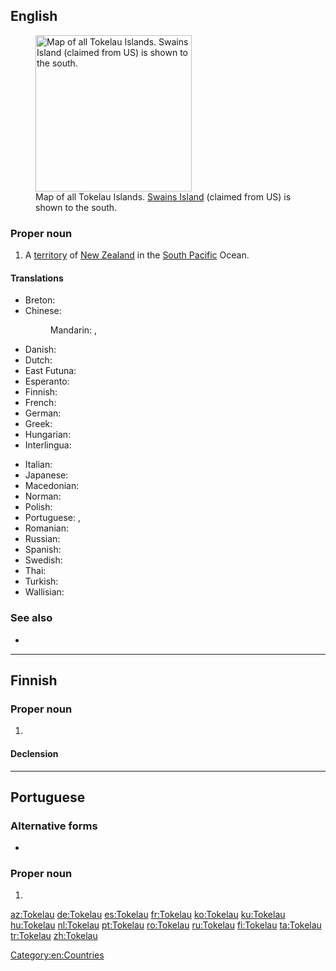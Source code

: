 {{also|tokelau}}
==English==
{{wikipedia}}

[[File:Tokelau Islands.png|thumb|right|250px|Map of all Tokelau Islands. [[Swains Island]] (claimed from US) is shown to the south.]]
===Proper noun===
{{en-proper noun}}

# A [[territory]] of [[New Zealand]] in the [[South Pacific]] Ocean.

====Translations====
{{trans-top|a territory of New Zealand in the Pacific}}
* Breton: {{t|br|Tokelau}}
* Chinese:
*: Mandarin: {{t|cmn|托克勞|sc=Hani}}, {{t|cmn|托克劳|tr=Tuōkèláo|sc=Hani}}
* Danish: {{t|da|Tokelau}}
* Dutch: {{t+|nl|Tokelau-eilanden}}
* East Futuna: {{t|fud|Tokelau}}
* Esperanto: {{t|eo|Tokelao}}
* Finnish: {{t+|fi|Tokelau}}
* French: {{t|fr|Tokélaou}}
* German: {{t+|de|Tokelau}}
* Greek: {{t|el|Τοκελάου}}
* Hungarian: {{t|hu|Tokelau-szigetek}}
* Interlingua: {{t|ia|Tokelau}}
{{trans-mid}}
* Italian: {{t|it|Tokelau}}
* Japanese: {{t|ja|トケラウ諸島|tr=トケラウしょとう, tokerau shotō}}
* Macedonian: {{t|mk|Токелау|n|tr=Tokeláu}}
* Norman: {{t|nrf|Tokelau}}
* Polish: {{t|pl|Tokelau}}
* Portuguese: {{t+|pt|Tokelau|m-f}}, {{t+|pt|Toquelau|m-f}}
* Romanian: {{t+|ro|Tokelau}}
* Russian: {{t|ru|Токелау}}
* Spanish: {{t+|es|Tokelau}}
* Swedish: {{t|sv|Tokelau}}
* Thai: {{t|th|โตเกเลา|tr=dtohgaylao}}
* Turkish: {{t+|tr|Tokelau}}
* Wallisian: {{t|wls|Tokelau}}
{{trans-bottom}}

===See also===
* {{l|en|Appendix:Countries of the world}}

[[Category:en:Countries]]

----

==Finnish==

===Proper noun===
{{fi-proper noun}}

# {{l|en|Tokelau}}

====Declension====
{{fi-decl-rosé|Tokelau|a|n=sg}}

----

==Portuguese==

===Alternative forms===
* {{l|pt|Toquelau}}

===Proper noun===
{{pt-proper noun|m-f}}

# {{place|pt|archipelago/and/territory|c/New Zealand|in|ocean/the Pacific Ocean|t1=Tokelau}}

[[az:Tokelau]]
[[de:Tokelau]]
[[es:Tokelau]]
[[fr:Tokelau]]
[[ko:Tokelau]]
[[ku:Tokelau]]
[[hu:Tokelau]]
[[nl:Tokelau]]
[[pt:Tokelau]]
[[ro:Tokelau]]
[[ru:Tokelau]]
[[fi:Tokelau]]
[[ta:Tokelau]]
[[tr:Tokelau]]
[[zh:Tokelau]]